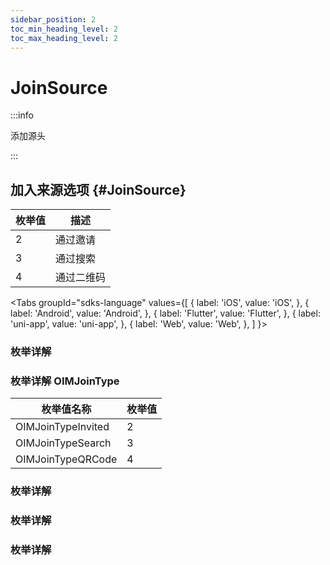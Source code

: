 ```yaml
---
sidebar_position: 2
toc_min_heading_level: 2
toc_max_heading_level: 2
---
```


# JoinSource

:::info

添加源头

:::

## 加入来源选项 {#JoinSource}

| 枚举值 | 描述       |
| ------ | ---------- |
| 2      | 通过邀请   |
| 3      | 通过搜索   |
| 4      | 通过二维码 |

<Tabs
groupId="sdks-language"
values={[
{ label: 'iOS', value: 'iOS', },
{ label: 'Android', value: 'Android', },
{ label: 'Flutter', value: 'Flutter', },
{ label: 'uni-app', value: 'uni-app', },
{ label: 'Web', value: 'Web', },
]
}>

<TabItem value="Flutter">

### 枚举详解

</TabItem>

<TabItem value="iOS">

### 枚举详解 OIMJoinType

| 枚举值名称         | 枚举值 |
| ------------------ | ------ |
| OIMJoinTypeInvited | 2      |
| OIMJoinTypeSearch  | 3      |
| OIMJoinTypeQRCode  | 4      |

</TabItem>

<TabItem value="Android">

### 枚举详解

</TabItem>

<TabItem value="Web">

### 枚举详解

</TabItem>

<TabItem value="uni-app">

### 枚举详解

</TabItem>

</Tabs>
